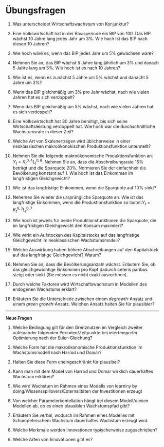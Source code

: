 # Übungsfragen {.unnumbered}

1. Was unterscheidet Wirtschaftswachstum von Konjunktur?

1. Eine Volkswirtschaft hat in der Basisperiode ein BIP von 100. Das BIP wächst 10 Jahre lang jedes Jahr um 3%. Wie hoch ist das BIP nach diesen 10 Jahren?

1. Wie hoch wäre es, wenn das BIP jedes Jahr um 5% gewachsen wäre?

1. Nehmen Sie an, das BIP wächst 5 Jahre lang jährlich um 3% und danach 5 Jahre lang um 5%. Wie hoch ist es nach 10 Jahren?

1. Wie ist es, wenn es zunächst 5 Jahre um 5% wächst und danacht 5 Jahre um 3%?


1. Wenn das BIP gleichmäßig um 3% pro Jahr wächst, nach wie vielen Jahren hat es sich verdoppelt?

1. Wenn das BIP gleichmäßig um 5% wächst, nach wie vielen Jahren hat es sich verdoppelt?

1. Eine Volkswirtschaft hat 30 Jahre benötigt, bis sich seine Wirtschaftsleistung verdoppelt hat. Wie hoch war die durchschnittliche Wachstumsrate in dieser Zeit?

1. Welche Art von Skalenerträgen wird üblicherweise in einer neoklassischen makroökonokischen Produktionsfunktion unterstellt?

1. Nehmen Sie die folgende makroökonomische Produktionsfunktion an: $Y_t=K_t^{0,4} L_t^{0,6}$. Nehmen Sie an, dass die Abschreibungsrate 15% beträgt und die Sparquote 20%. Normieren Sie der einfachheit die Bevölkerung konstant auf 1. Wie hoch ist das Einkommen im langfristigen Gleichgewicht?

1. Wie ist das langfristige Einkommen, wenn die Sparquote auf 10% sinkt?

1. Nehemen Sie wieder die ursprüngliche Sparquote an. Wie ist das langfristige Einkommen, wenn die Produktionsfunktion so lautet:$Y_t=K_t^{0,3} L_t^{0,7}$

1. Wie hoch ist jeweils für beide Produktionsfunktionen die Sparquote, die im langfristigen Gleichgewicht den Konsum maximiert? 

1. Wie wirkt ein Aufstocken des Kapitalstocks auf das langfristige Gleichgewicht im neoklassischen Wachstumsmodell?

1. Welche Auswirkung haben höhere Abschreibungen auf den Kapitalstock auf das langfristige Gleichgewicht? Warum?

1. Nehmen Sie an, dass die Bevölkerungsanzahl wächst. Erläutern Sie, ob das gleichgewichtige Einkommen pro Kopf dadurch ceteris paribus steigt oder sinkt (Sie müssen es nicht exakt ausrechnen).

1. Durch welche Faktoren wird Wirtschaftswachstum in Modellen des endogenen Wachstums erklärt?


1. Erläutern Sie die Unterschiede zwischen einem *degrowth*-Ansatz und einem *green growth*-Ansatz. Welchen Ansatz halten Sie für plausibler?


-------------
**Neue Fragen**

1. Welche Bedingung gilt für den Grenznutzen im Vergleich zweiter aufeinander folgenden Perioden/Zeitpunkte bei intertemporler Optimierung nach der Euler-Gleichung?

1. Welche Form hat die makroökonomische Produktionsfunktion im Wachstumsmodell nach Harrod und Domar?

1. Halten Sie diese Form uneingeschränkt für plausibel?

1. Kann man mit dem Model von Harrod und Domar wirklich dauerhaftes Wachstum erklären?

1. Wie wird Wachstum im Rahmen eines Modells von learniny by doing/Wissensspillovers/Externalitäten der Investitionen erzeugt

1. Von welcher Parameterkontellation hängt bei diesem Modell/diesen Modellen ab, ob es einen plausiblen Wachstumspfad gibt?

1. Erläutern Sie verbal, wodurch im Rahmen eines Modelles mit Schumpeterschem Wachstum dauerhaftes Wachstum erzeugt wird. 

1. Welche Merkmale werden Innovationen typischerweise zugeschrieben?

1. Welche Arten von Innovationen gibt es?